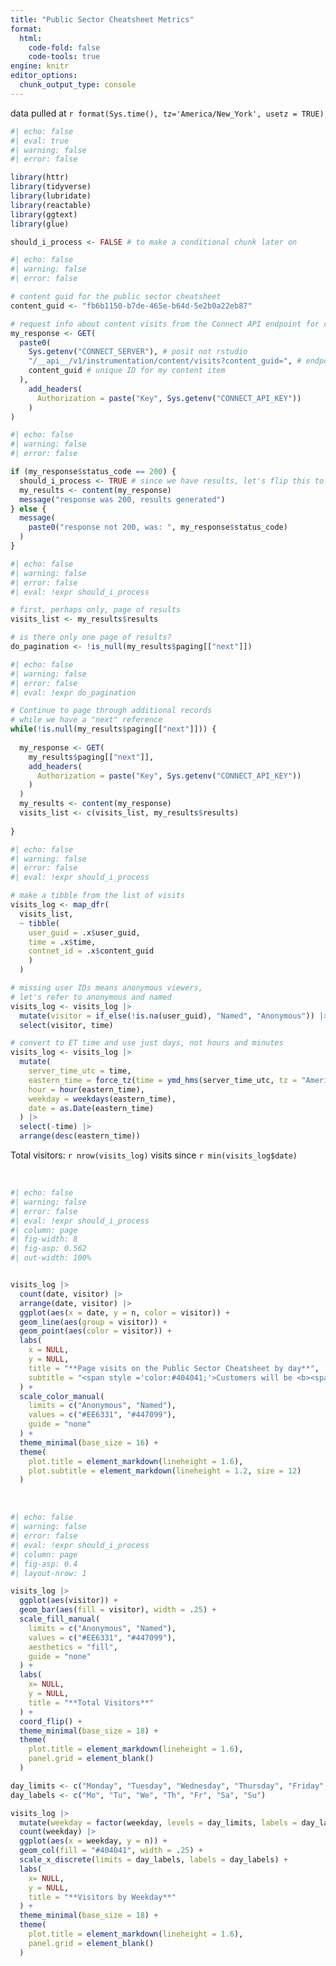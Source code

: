 ```yaml
---
title: "Public Sector Cheatsheet Metrics"
format:
  html:
    code-fold: false
    code-tools: true
engine: knitr
editor_options: 
  chunk_output_type: console
---
```

data pulled at `r format(Sys.time(), tz='America/New_York', usetz = TRUE)`  


```r
#| echo: false
#| eval: true
#| warning: false
#| error: false

library(httr)
library(tidyverse)
library(lubridate)
library(reactable)
library(ggtext)
library(glue)

should_i_process <- FALSE # to make a conditional chunk later on
```

```r
#| echo: false
#| warning: false
#| error: false

# content guid for the public sector cheatsheet
content_guid <- "fb6b1150-b7de-465e-b64d-5e2b0a22eb87"

# request info about content visits from the Connect API endpoint for content instrumentation
my_response <- GET(
  paste0(
    Sys.getenv("CONNECT_SERVER"), # posit not rstudio
    "/__api__/v1/instrumentation/content/visits?content_guid=", # endpoint for info on content visits
    content_guid # unique ID for my content item
  ),
    add_headers(
      Authorization = paste("Key", Sys.getenv("CONNECT_API_KEY"))
    )
)

```

```r
#| echo: false
#| warning: false
#| error: false

if (my_response$status_code == 200) {
  should_i_process <- TRUE # since we have results, let's flip this to true so that the next chunk will be rendered
  my_results <- content(my_response)
  message("response was 200, results generated")
} else {
  message(
    paste0("response not 200, was: ", my_response$status_code)
  )
}

```

```r
#| echo: false
#| warning: false
#| error: false
#| eval: !expr should_i_process

# first, perhaps only, page of results
visits_list <- my_results$results

# is there only one page of results?
do_pagination <- !is_null(my_results$paging[["next"]])

```

```r
#| echo: false
#| warning: false
#| error: false
#| eval: !expr do_pagination

# Continue to page through additional records
# while we have a "next" reference
while(!is.null(my_results$paging[["next"]])) {
  
  my_response <- GET(
    my_results$paging[["next"]],
    add_headers(
      Authorization = paste("Key", Sys.getenv("CONNECT_API_KEY"))
    )
  )
  my_results <- content(my_response)
  visits_list <- c(visits_list, my_results$results)
  
}

```

```r
#| echo: false
#| warning: false
#| error: false
#| eval: !expr should_i_process

# make a tibble from the list of visits
visits_log <- map_dfr(
  visits_list,
  ~ tibble(
    user_guid = .x$user_guid,
    time = .x$time,
    contnet_id = .x$content_guid
    )
  )

# missing user IDs means anonymous viewers, 
# let's refer to anonymous and named
visits_log <- visits_log |> 
  mutate(visitor = if_else(!is.na(user_guid), "Named", "Anonymous")) |> 
  select(visitor, time)

# convert to ET time and use just days, not hours and minutes
visits_log <- visits_log |> 
  mutate(
    server_time_utc = time,
    eastern_time = force_tz(time = ymd_hms(server_time_utc, tz = "America/New_York"), tzone = "GMT"),
    hour = hour(eastern_time),
    weekday = weekdays(eastern_time),
    date = as.Date(eastern_time)
  ) |>
  select(-time) |> 
  arrange(desc(eastern_time))

```

Total visitors: `r nrow(visits_log)` visits since `r min(visits_log$date)`

<br>

```r
#| echo: false
#| warning: false
#| error: false
#| eval: !expr should_i_process
#| column: page
#| fig-width: 8
#| fig-asp: 0.562
#| out-width: 100%


visits_log |> 
  count(date, visitor) |> 
  arrange(date, visitor) |> 
  ggplot(aes(x = date, y = n, color = visitor)) +
  geom_line(aes(group = visitor)) +
  geom_point(aes(color = visitor)) +
  labs(
    x = NULL,
    y = NULL,
    title = "**Page visits on the Public Sector Cheatsheet by day**",
    subtitle = "<span style ='color:#404041;'>Customers will be <b><span style = 'color:#EE6331;'>Anonymous visitors</span></b>. Posit employess visiting while<br>logged into Connect will be <b><span style = 'color:#447099;'>Named visitors</span></b>, otherwise they are anonymous, too.</span>"
  ) +
  scale_color_manual(
    limits = c("Anonymous", "Named"),
    values = c("#EE6331", "#447099"),
    guide = "none"
  ) +
  theme_minimal(base_size = 16) +
  theme(
    plot.title = element_markdown(lineheight = 1.6),
    plot.subtitle = element_markdown(lineheight = 1.2, size = 12)
  )

```

<br>

```r
#| echo: false
#| warning: false
#| error: false
#| eval: !expr should_i_process
#| column: page
#| fig-asp: 0.4
#| layout-nrow: 1

visits_log |>
  ggplot(aes(visitor)) +
  geom_bar(aes(fill = visitor), width = .25) +
  scale_fill_manual(
    limits = c("Anonymous", "Named"),
    values = c("#EE6331", "#447099"),
    aesthetics = "fill",
    guide = "none"
  ) +
  labs(
    x= NULL,
    y = NULL,
    title = "**Total Visitors**"
  ) +
  coord_flip() +
  theme_minimal(base_size = 18) +
  theme(
    plot.title = element_markdown(lineheight = 1.6),
    panel.grid = element_blank()
  )

day_limits <- c("Monday", "Tuesday", "Wednesday", "Thursday", "Friday", "Saturday", "Sunday")
day_labels <- c("Mo", "Tu", "We", "Th", "Fr", "Sa", "Su")

visits_log |>
  mutate(weekday = factor(weekday, levels = day_limits, labels = day_labels)) |> 
  count(weekday) |> 
  ggplot(aes(x = weekday, y = n)) +
  geom_col(fill = "#404041", width = .25) +
  scale_x_discrete(limits = day_labels, labels = day_labels) +
  labs(
    x= NULL,
    y = NULL,
    title = "**Visitors by Weekday**"
  ) +
  theme_minimal(base_size = 18) +
  theme(
    plot.title = element_markdown(lineheight = 1.6),
    panel.grid = element_blank()
  )

```
